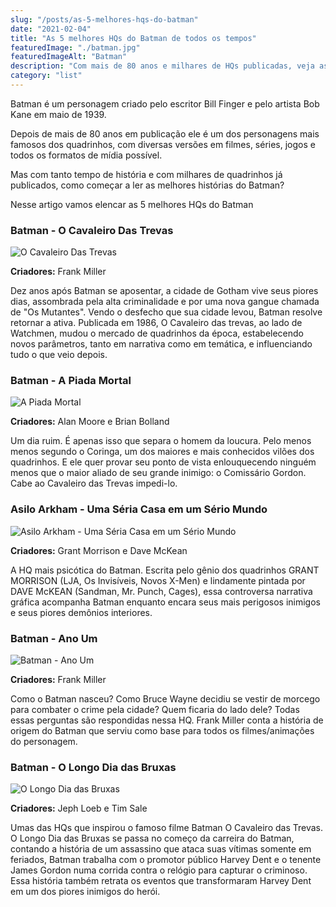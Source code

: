 ```yaml
---
slug: "/posts/as-5-melhores-hqs-do-batman"
date: "2021-02-04"
title: "As 5 melhores HQs do Batman de todos os tempos"
featuredImage: "./batman.jpg"
featuredImageAlt: "Batman"
description: "Com mais de 80 anos e milhares de HQs publicadas, veja as melhores"
category: "list"
---
```


Batman é um personagem criado pelo escritor Bill Finger e pelo artista Bob Kane em maio de 1939.

Depois de mais de 80 anos em publicação ele é um dos personagens mais famosos dos quadrinhos,
com diversas versões em filmes, séries, jogos e todos os formatos de mídia possível.

Mas com tanto tempo de história e com milhares de quadrinhos já publicados,
como começar a ler as melhores histórias do Batman?

Nesse artigo vamos elencar as 5 melhores HQs do Batman

### Batman - O Cavaleiro Das Trevas

![O Cavaleiro Das Trevas](./O-Cavaleiro-Das-Trevas.jpg)

**Criadores:** Frank Miller

Dez anos após Batman se aposentar, a cidade de Gotham vive seus piores dias, assombrada pela alta criminalidade e
por uma nova gangue chamada de "Os Mutantes". Vendo o desfecho que sua cidade levou, Batman resolve retornar a ativa.
Publicada em 1986, O Cavaleiro das trevas, ao lado de Watchmen, mudou o mercado de quadrinhos da época,
estabelecendo novos parâmetros, tanto em narrativa como em temática, e
influenciando tudo o que veio depois.

### Batman - A Piada Mortal

![A Piada Mortal](./A-Piada-Mortal.png)

**Criadores:** Alan Moore e Brian Bolland

Um dia ruim. É apenas isso que separa o homem da loucura. Pelo menos menos segundo o Coringa,
um dos maiores e mais conhecidos vilões dos quadrinhos. E ele quer provar seu ponto de vista enlouquecendo
ninguém menos que o maior aliado de seu grande inimigo: o Comissário Gordon. Cabe ao Cavaleiro das Trevas impedi-lo.

### Asilo Arkham - Uma Séria Casa em um Sério Mundo

![Asilo Arkham - Uma Séria Casa em um Sério Mundo](./Asilo-Arkham.png)

**Criadores:** Grant Morrison e Dave McKean

A HQ mais psicótica do Batman.
Escrita pelo gênio dos quadrinhos GRANT MORRISON (LJA, Os Invisíveis, Novos X-Men) e lindamente
pintada por DAVE McKEAN (Sandman, Mr. Punch, Cages), essa controversa narrativa gráfica acompanha
Batman enquanto encara seus mais perigosos inimigos e seus piores demônios interiores.

### Batman - Ano Um

![Batman - Ano Um](./Ano-Um.png)

**Criadores:** Frank Miller

Como o Batman nasceu? Como Bruce Wayne decidiu se vestir de morcego para combater o crime pela cidade? Quem ficaria do lado dele?
Todas essas perguntas são respondidas nessa HQ.
Frank Miller conta a história de origem do Batman que serviu como base para todos os filmes/animações do personagem.

### Batman - O Longo Dia das Bruxas

![O Longo Dia das Bruxas](./O-Longo-Dia-das-Bruxas.png)

**Criadores:** Jeph Loeb e Tim Sale

Umas das HQs que inspirou o famoso filme Batman O Cavaleiro das Trevas.
O Longo Dia das Bruxas se passa no começo da carreira do Batman, contando a história de um assassino que ataca suas vítimas
somente em feriados, Batman trabalha com o promotor público Harvey Dent e o tenente James Gordon numa corrida contra o relógio
para capturar o criminoso.
Essa história também retrata os eventos que transformaram Harvey Dent em um dos piores inimigos do herói.
